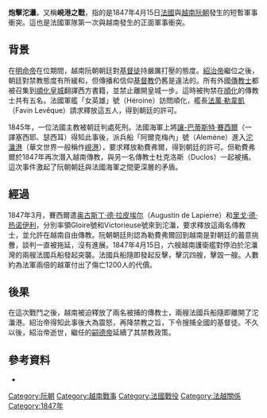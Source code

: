 {{Infobox military conflict
| conflict    = 炮擊沱㶞
| partof      = 
| date        = 1847年4月15日
| place       = [[峴港|峴港]]沿岸
| result      = 法國海軍勝利
| combatant1  = {{flagicon|France}} [[七月王朝|法國]]
| combatant2  ={{flagicon image|Long Tinh Kỳ (Dragon Star Flag) nhà Nguyễn, 1802-1885.png}} [[阮朝|阮朝]]
| commander1  = {{flagicon|France}} [[奥古斯丁·德·拉皮埃尔|奥古斯丁·德·拉皮埃尔]]<br />{{flagicon|France}} [[夏尔·里戈·德·热诺伊利|里戈·德·热诺伊利]]
| commander2  ={{flagicon image|Long Tinh Kỳ (Dragon Star Flag) nhà Nguyễn, 1802-1885.png}} [[阮知方|阮知方]]
| strength1   = 1艘[[巡防艦|巡防艦]]<br />1艘[[護衛艦|護衛艦]]
| strength2   = 6艘護衛艦<br />100艘[[中國帆船|帆船]]
| casualties1 = 無
| casualties2 = 1,200人死亡<br />4艘護衛艦被擊沉<br />1艘護衛艦損壞
| campaign    = 
| campaignbox = 
}}

'''炮擊沱㶞'''，又稱'''峴港之戰'''，指的是1847年4月15日[[法國|法國]]與[[越南|越南]][[阮朝|阮朝]]發生的短暫軍事衝突。這也是法國軍隊第一次與越南發生的正面軍事衝突。

== 背景 ==
在[[明命帝|明命帝]]在位期間，越南阮朝朝廷對[[基督徒|基督徒]]持嚴厲打壓的態度。[[紹治帝|紹治帝]]繼位之後，朝廷對禁教態度有所緩和，但傳播和信仰[[基督教|基督教]]仍舊是違法的。所有外國[[傳教士|傳教士]]都被召集到[[順化皇城|順化皇城]]翻譯西方書籍，並禁止離開皇城一步。這時被拘禁在[[順化|順化]]的傳教士共有五名。法國軍艦「女英雄」號（Héroine）訪問順化，艦長[[法萬·勒韋凱|法萬·勒韋凱]]（Favin Levêque）請求釋放這五人，得到朝廷的許可。

1845年，一位法國主教{{link-en|多米尼克·勒費弗爾|Dominique Lefèbvre}}被朝廷判處死刑。法國海軍上將[[讓-巴蒂斯特·賽西爾|讓-巴蒂斯特·賽西爾]]（一譯塞西耶、瑟西耳）得知此事後，派兵船「阿爾克梅內」號（Alemène）進入[[沱㶞港|沱㶞港]]（華文世界一般稱作[[峴港|峴港]]），要求釋放勒費弗爾，得到朝廷的許可。但勒費弗爾於1847年再次潛入越南傳教，與另一名傳教士杜克洛斯（Duclos）一起被捕。這次事件激起了阮朝朝廷與法國海軍之間更深層的矛盾。

== 經過 ==
1847年3月，賽西爾遣[[奥古斯丁·德·拉皮埃尔|奥古斯丁·德·拉皮埃尔]]（Augustin de Lapierre）和[[夏尔·里戈·德·热诺伊利|里戈·德·热诺伊利]]，分別率領Gloire號和Victorieuse號來到沱㶞，要求釋放這兩名傳教士，並允許在越南自由傳教。阮朝朝廷則認為勒費弗爾回到越南是對朝廷的蓄意挑釁，談判一直被拖延，沒有進展。1847年4月15日，六艘越南護衛艦對停泊於沱㶞灣的兩艘法國兵船發起突襲。法國兵船隨即發起反擊，擊沉四艘，擊毀一艘。人數約為法軍兩倍的越軍付出了傷亡1200人的代價。

== 後果 ==
在這次戰鬥之後，越南被迫釋放了兩名被捕的傳教士，兩艘法國兵船隨即離開了沱㶞港。紹治帝得知此事後大為震怒，再降禁教之旨，下令搜捕全國的基督徒。不久以後，紹治帝逝世，繼任的[[嗣德帝|嗣德帝]]延續了其禁教政策。

==參考資料==
* {{zh-hans}}{{cite book|title={{VarSerif|Việt Nam sử lược}}|trans_title=《越南通史》（原文書名：《[[越南史略|越南史略]]》）|author=[[陳仲金|陳仲金]]|others=[[戴可來|戴可來]]譯|location=北京|publisher=商務印書館|year=1992|isbn=7-100-00454-3}}

{{法屬印度支那}}
{{越南獨立運動}}

[[Category:阮朝|Category:阮朝]]
[[Category:越南戰事|Category:越南戰事]]
[[Category:法國戰役|Category:法國戰役]]
[[Category:法越關係|Category:法越關係]]
[[Category:1847年|Category:1847年]]